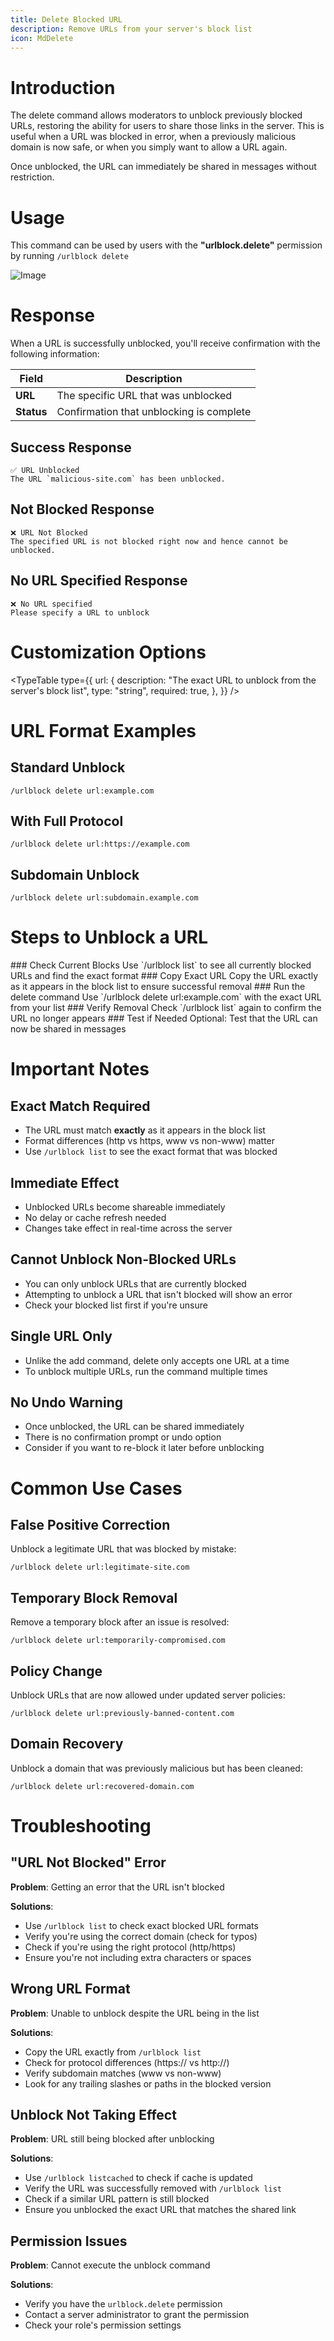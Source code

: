 ```yaml
---
title: Delete Blocked URL
description: Remove URLs from your server's block list
icon: MdDelete
---
```


# Introduction

The delete command allows moderators to unblock previously blocked URLs, restoring the ability for users to share those links in the server. This is useful when a URL was blocked in error, when a previously malicious domain is now safe, or when you simply want to allow a URL again.

Once unblocked, the URL can immediately be shared in messages without restriction.

# Usage

This command can be used by users with the **"urlblock.delete"** permission by running `/urlblock delete`

![Image](/urlblock-delete.png)

# Response

When a URL is successfully unblocked, you'll receive confirmation with the following information:

| Field | Description |
| ------------- | ------------------------------- |
| **URL** | The specific URL that was unblocked |
| **Status** | Confirmation that unblocking is complete |

## Success Response
```
✅ URL Unblocked
The URL `malicious-site.com` has been unblocked.
```

## Not Blocked Response
```
❌ URL Not Blocked
The specified URL is not blocked right now and hence cannot be unblocked.
```

## No URL Specified Response
```
❌ No URL specified
Please specify a URL to unblock
```

# Customization Options

<TypeTable
  type={{
    url: {
      description: "The exact URL to unblock from the server's block list",
      type: "string",
      required: true,
    },
  }}
/>

# URL Format Examples

## Standard Unblock
```
/urlblock delete url:example.com
```

## With Full Protocol
```
/urlblock delete url:https://example.com
```

## Subdomain Unblock
```
/urlblock delete url:subdomain.example.com
```

# Steps to Unblock a URL

<Steps>
  <Step>
    ### Check Current Blocks
    Use `/urlblock list` to see all currently blocked URLs and find the exact format
  </Step>
  <Step>
    ### Copy Exact URL
    Copy the URL exactly as it appears in the block list to ensure successful removal
  </Step>
  <Step>
    ### Run the delete command
    Use `/urlblock delete url:example.com` with the exact URL from your list
  </Step>
  <Step>
    ### Verify Removal
    Check `/urlblock list` again to confirm the URL no longer appears
  </Step>
  <Step>
    ### Test if Needed
    Optional: Test that the URL can now be shared in messages
  </Step>
</Steps>

# Important Notes

## Exact Match Required
- The URL must match **exactly** as it appears in the block list
- Format differences (http vs https, www vs non-www) matter
- Use `/urlblock list` to see the exact format that was blocked

## Immediate Effect
- Unblocked URLs become shareable immediately
- No delay or cache refresh needed
- Changes take effect in real-time across the server

## Cannot Unblock Non-Blocked URLs
- You can only unblock URLs that are currently blocked
- Attempting to unblock a URL that isn't blocked will show an error
- Check your blocked list first if you're unsure

## Single URL Only
- Unlike the add command, delete only accepts one URL at a time
- To unblock multiple URLs, run the command multiple times

## No Undo Warning
- Once unblocked, the URL can be shared immediately
- There is no confirmation prompt or undo option
- Consider if you want to re-block it later before unblocking

# Common Use Cases

## False Positive Correction
Unblock a legitimate URL that was blocked by mistake:
```
/urlblock delete url:legitimate-site.com
```

## Temporary Block Removal
Remove a temporary block after an issue is resolved:
```
/urlblock delete url:temporarily-compromised.com
```

## Policy Change
Unblock URLs that are now allowed under updated server policies:
```
/urlblock delete url:previously-banned-content.com
```

## Domain Recovery
Unblock a domain that was previously malicious but has been cleaned:
```
/urlblock delete url:recovered-domain.com
```

# Troubleshooting

## "URL Not Blocked" Error
**Problem**: Getting an error that the URL isn't blocked

**Solutions**:
- Use `/urlblock list` to check exact blocked URL formats
- Verify you're using the correct domain (check for typos)
- Check if you're using the right protocol (http/https)
- Ensure you're not including extra characters or spaces

## Wrong URL Format
**Problem**: Unable to unblock despite the URL being in the list

**Solutions**:
- Copy the URL exactly from `/urlblock list`
- Check for protocol differences (https:// vs http://)
- Verify subdomain matches (www vs non-www)
- Look for any trailing slashes or paths in the blocked version

## Unblock Not Taking Effect
**Problem**: URL still being blocked after unblocking

**Solutions**:
- Use `/urlblock listcached` to check if cache is updated
- Verify the URL was successfully removed with `/urlblock list`
- Check if a similar URL pattern is still blocked
- Ensure you unblocked the exact URL that matches the shared link

## Permission Issues
**Problem**: Cannot execute the unblock command

**Solutions**:
- Verify you have the `urlblock.delete` permission
- Contact a server administrator to grant the permission
- Check your role's permission settings

